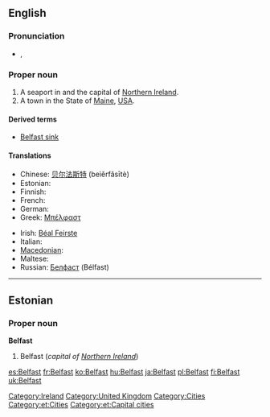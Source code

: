 ==English==

===Pronunciation===
* {{a|UK}} {{IPA|/ˈbɛl.fæst/}}, {{SAMPA|/"bEl.f{st/}}

===Proper noun===
{{wikipedia}}
{{en-proper noun}}

# A seaport in and the capital of [[Northern Ireland]].
# A town in the State of [[Maine]], [[USA]].

====Derived terms====
* [[Belfast sink]]

====Translations====
{{trans-top|capital of Northern Ireland}}
* Chinese: [[贝尔法斯特]] (beìěrfǎsītè)
* Estonian: {{t-|et|Belfast}}
* Finnish: {{t-|fi|Belfast}}
* French: {{t+|fr|Belfast}}
* German: {{t-|de|Belfast}}
* Greek: [[Μπέλφαστ]]
{{trans-mid}}
* Irish: [[Béal Feirste]] {{m}}
* Italian: {{t-|it|Belfast|f}}
* [[Macedonian]]: {{t|mk|Белфаст|m|tr=Bélfast}}
* Maltese: {{t-|mt|Belfast|xs=Maltese}}
* Russian: [[Белфаст]] (Bélfast) {{m}}
{{trans-bottom}}

[[Category:Ireland]]
[[Category:United Kingdom]]
[[Category:Cities]]

----

==Estonian==

===Proper noun===
'''Belfast'''

# Belfast (''capital of [[Northern Ireland]]'')

[[Category:et:Cities]]
[[Category:et:Capital cities]]

[[es:Belfast]]
[[fr:Belfast]]
[[ko:Belfast]]
[[hu:Belfast]]
[[ja:Belfast]]
[[pl:Belfast]]
[[fi:Belfast]]
[[uk:Belfast]]